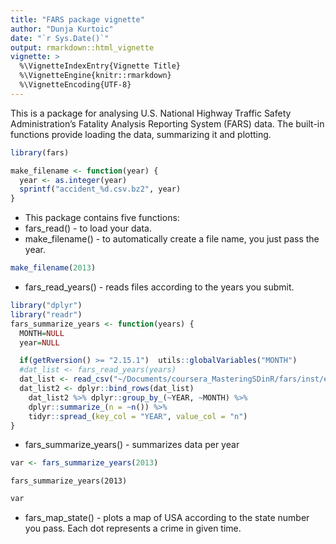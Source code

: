 ```yaml
---
title: "FARS package vignette"
author: "Dunja Kurtoic"
date: "`r Sys.Date()`"
output: rmarkdown::html_vignette
vignette: >
  %\VignetteIndexEntry{Vignette Title}
  %\VignetteEngine{knitr::rmarkdown}
  %\VignetteEncoding{UTF-8}
---
```


This is a package for analysing U.S. National Highway Traffic Safety Administration's Fatality Analysis Reporting System (FARS) data. The built-in functions provide loading the data, summarizing it and plotting.

```r
library(fars)
```

```r
make_filename <- function(year) {
  year <- as.integer(year)
  sprintf("accident_%d.csv.bz2", year)
}
```

* This package contains five functions:
 + fars_read() - to load your data.
 + make_filename() - to automatically create a file name, you just pass the year.
```r
make_filename(2013)
```
 
 + fars_read_years() - reads files according to the years you submit.

```r
library("dplyr")
library("readr")
fars_summarize_years <- function(years) {
  MONTH=NULL
  year=NULL

  if(getRversion() >= "2.15.1")  utils::globalVariables("MONTH")
  #dat_list <- fars_read_years(years)
  dat_list <- read_csv("~/Documents/coursera_MasteringSDinR/fars/inst/extdata/accident_2013.csv.bz2", progress = FALSE)
  dat_list2 <- dplyr::bind_rows(dat_list)
    dat_list2 %>% dplyr::group_by_(~YEAR, ~MONTH) %>%
    dplyr::summarize_(n = ~n()) %>%
    tidyr::spread_(key_col = "YEAR", value_col = "n")
}
```
 + fars_summarize_years() - summarizes data per year
 
```r
var <- fars_summarize_years(2013)
```
`fars_summarize_years(2013)`
```r
var
```
 + fars_map_state() - plots a map of USA according to the state number you pass. Each dot represents a crime in given time.

